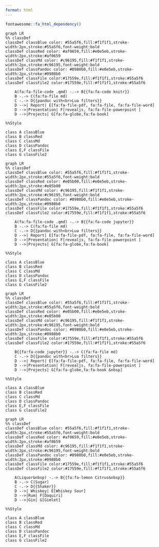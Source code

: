 ```yaml
---
format: html
---
```


```r
fontawesome::fa_html_dependency()
```


<link rel="stylesheet" href="https://cdn.bootcss.com/font-awesome/4.7.0/css/font-awesome.css">

<!-- Editor: -->

<!-- https://mermaid.live/edit#pako:eNqVU1FvmzAQ_iuWo0ibBBWpRFb8UKkJSV82qUofSx8MPidujI2MWVaR_PeZECcs6rQOXo7vvu_zcb5rcaEZYILXhlYb9H2VqfEYFZLWdQo8Uz7qoZlsABVaakPQKI5pzKcBF1KSEZ90b1Bbo7cQ7gSzG3Jb_ToB5EzWyoY7EOuNJbmW7PqAFbCzP-XRNE5O_hBBDPnf_Xvytd2Pi1uRTCdJ_MlqPfkf1T5RxXRxPiJK7qI8-mTBPfnacSmkb_Bo8i2OE_ioYt_Oj9S3_yPPFHLPwxdOCaeho0LYjQO6WZXsKwpvwns0a9s-e0xslbDmcOh1s54xH8iR0_XJeZ9M27Y6dsmLUhSG93u0gkobu0eLl8HZFeMBunwP43CnDXsdWjwZqEFZaoVWe7R8MfATqHyr_1BVegem0kJZdCXWb1DYeo8eTwWspc5dt45xrvX2tevOePxs3yV04bHB6OGyBx6anSfXI3M_fB5Ih-PiwUWwvNyaBx8HF4kDXIIpqWBuPduu-gzbDZSQYeJCBpw20mY4UwdHbSpGLSyYsNpg9xOyhgDTxurnd1VgYk0DnpQK6ra9PLEOvwGfrVnA -->

<!-- Rmd: https://mermaid.live/view#pako:eNqVU1Fv2jAQ_iuWEdImJVWoFNb4oVIh0JdNquhj0wcnPoOLY0eOM1YF_vsSjCFDndYlL-fvvu-70_nc4kIzwASvDa026PsqU-MxKiSt6xR4pnzkoJlsABVaakPQKI5pzKcBF1KSEZ_0f1Bbo7cQ7gSzG3Jb_ToB5EzWyoY7EOuNJbmW7LrACtjZn_JoGicnf4gghvzv_o58bffj4lYk00kSf7JbT_5Ht09UMV2cS0TJXZRHn2zYka8dl0L6AY8m3-I4gY869uP8SH37P_JMoe57-MIp4TTsqBD264BuViX7isKb8B7N2tZlj4mtEtYcDk43c4z5QI46nUvOXTJt2-o4JS9KURje79EKKm3sHi1eBrUrxgN0OQ_jcKcNex1aPBmoQVlqhVZ7tHwx8BOofKv_UFV6B6bSQll0JdZvUNh6jx5PDaylzrtpHeNc6-1rP53x-Nm-S-jD44DRw-UdeGh23lyPzP3yeSAdrosHF8HycmsefBxcJA5wCaakgnXPs-27z7DdQAkZJl3IgNNG2gxn6tBRm4pRCwsmrDaYWNNAgGlj9fO7KvzZcVJBu8deOvDwG_A2WSo -->

<!-- Jupyter: https://mermaid.live/view#pako:eNqVU9FumzAU_RXLUaRNgolUomv8UGkJSV82qUofSx8MviSkxtcyZllE-PdBiEMWdWoLL9fH5xwfLtc1TVEAZXRtuN6Qn6tYjccklbwsI8hi5aoemskKSIoSDSOjMORhdutluZRslE261yutwVfwd7mwG3aj_5wAdiajsv4O8vXGsgSluD5gBeLsD0GYBMHJHwIIIfm_f0--tvs1uKXT28k0_GBaR34n7SNXAtPzEcH0Lkg-GrgnXzsuc-kaPJp8D8MpvJXYtfMt9c1n5LEi7TOr64yzjPvdKJBtpfcWTNMQ_5t_T-Zf-r2sS1aIr71k3m9Gda2PPWiaHo-I798fyAo0Gnsgi-dB7GuReWRYX9b-Do14ubR4NFCCstzmqA5k-WzgN3C5Lf9RadyB0ZgrS67EuIXUlgfycAqwlpi0vTjWCeLrS_ft4_GT3UvoymP7yI9hyh00O8-lQ-ZutBwQXQ6DAxfecvgnDny4-E3UowWYgueivXx1lz6mdgMFxJS1pYCMV9LGNFZNS6204BYWIrdoKLOmAo_yyuLTXqVu3XOinLdXuejB5i_1d1AF -->

<!-- Qmd -> Jupyter: https://mermaid.live/view#pako:eNqVU8Fu4jAQ_RXLCGlXiqtQKd3Fh0qFQC9bqaLHpgcnnoCpY2cdZykK_PsmGEMWtWo3uYzfvPdmNB43ONMcMMVLw8oV-rVI1HCIMsmqKoY8UT5y0ETWgDIttaFoEEUsym-CXEhJB_mo-4PKGv0KZCO4XdHr8u0I0BNZK0s2IJYrS1Mt-WWBBfCTP4RRGoZHfwghgvRjf0e-tHs4u2Xjm9E4-mK3nvxJt49McZ2dSoTjn2H61YYd-dJxLqQf8GD0I4rG8F7Hfpzvqa__R54o1H5333JGc0ZaKpBuHdDV74J_R-SK3KJJ07jsIbGuy60Fs9875cRxpj0D1CpdcuqScdOUhzl5UYwIud2hBZTa2B2aPfeqlzwP0Pncj8lGG_7St3g0UIGyzAqtdmj-bOAPMLmu_lGVegOm1EJZdCHWa8hstUP3xwaWUqftvA5xqvXrSzef4fDJbiV04WHE6O78Ejw0Oe2uR6Z-_TwQ9xfGg7Ngfr43D973rhIHuABTMMHbB9p03SfYrqCABNM25JCzWtoEJ2rfUuuSMwszLqw2mFpTQ4BZbfXTVmX-7DixYO1zLxy4_wvquVoW -->

<!-- Qmd: https://mermaid.live/view#pako:eNqNU8Fu4jAQ_RXLCGlXiqtQKbTJoVIh0MtWquix6cGJJ-Di2FnHWVoF_r0JxpCiVktyGb95b-ZpPG5wphjgCC81LVfozyKRwyHKBK2qGPJEushCE1EDypRQOkKDIKBBPvZyLkQ0yEfd71VGqzWQDWdmFV2X7wcgOpKVNGQDfLkyUaoEO2-wAHasT3N_HISH-uBDAOnP9S35vNzjqVoWjkdhcKFbR_6P2ycqmcqOLfzw1k_9Cw1b8nnFORduwIPRTRCE8J1jN87v1NeXyz3r6sYv3xOZSNR-979yGuWUtCog3Wagq78F-43IFblDk6ax2X1iLbnRu53VTSxj2pOjVmeTU5uMm6bcD8yJYkTI3RYtoFTabNHspde7ZLmHTud-TDZKs9d-iScNFUhDDVdyi-YvGv4BFW_VF1WpNqBLxaVBZ2L1BpmptujhYGApVNoObh-nSq1fu-kMh8_mQ0AX7meN7k9PwkGT4xI7ZOr20AFxf3McOPPmpwt04EPvTrGHC9AF5ax9qU3nPsFmBQUkOGpDBjmthUlwIncttS4ZNTBj3CiNI6Nr8DCtjXr-kJk7W07MafvuCwvuPgFc510e -->

```mermaid
graph LR
%% classDef
classDef classBlue color: #55a5f6,fill:#f1f1f1,stroke-width:2px,stroke:#55a5f6,font-weight:bold
classDef classRed color: #af0659,fill:#e0e5eb,stroke-width:2px,stroke:#af0659
classDef classMd color: #c96195,fill:#f1f1f1,stroke-width:2px,stroke:#c96195,font-weight:bold
classDef classPandoc color: #0980b0,fill:#e0e5eb,stroke-width:2px,stroke:#0980b0
classDef classFile color:#17559e,fill:#f1f1f1,stroke:#55a5f6
classDef classFile2 color:#17559e,fill:#f1f1f1,stroke:#55a5f6

    A(fa:fa-file-code .qmd) -.-> B{{fa:fa-code knitr}}
    B -.-> C(fa:fa-file md)
    C -.-> D{{pandoc with<br>Lua filters}}
    D -->| Report| E[fa:fa-file-pdf, fa:fa-file, fa:fa-file-word]
    D -->|Presentation| F[revealjs, fa:fa-file-powerpoint ]
    D -->|Projects| G[fa:fa-globe,fa:fa-book]

%%Style

class A classBlue
class B classRed
class C classMd
class D classPandoc
class E,F classFile
class G classFile2
```


```mermaid
graph LR
%% classDef
classDef classBlue color: #55a5f6,fill:#f1f1f1,stroke-width:2px,stroke:#55a5f6,font-weight:bold
classDef classRed color: #e05b00,fill:#e0e5eb,stroke-width:2px,stroke:#e05b00
classDef classMd color: #c96195,fill:#f1f1f1,stroke-width:2px,stroke:#c96195,font-weight:bold
classDef classPandoc color: #0980b0,fill:#e0e5eb,stroke-width:2px,stroke:#0980b0
classDef classFile color:#17559e,fill:#f1f1f1,stroke:#55a5f6
classDef classFile2 color:#17559e,fill:#f1f1f1,stroke:#55a5f6

    A(fa:fa-file-code .qmd) -.-> B{{fa:fa-code jupyter}}
    B -.-> C(fa:fa-file md)
    C -.-> D{{pandoc with<br>Lua filters}}
    D -->| Report| E[fa:fa-file-pdf, fa:fa-file, fa:fa-file-word]
    D -->|Presentation| F[revealjs, fa:fa-file-powerpoint ]
    D -->|Projects| G[fa:fa-globe,fa:fa-book]

%%Style

class A classBlue
class B classRed
class C classMd
class D classPandoc
class E,F classFile
class G classFile2
```

```mermaid
graph LR
%% classDef
classDef classBlue color: #55a5f6,fill:#f1f1f1,stroke-width:2px,stroke:#55a5f6,font-weight:bold
classDef classRed color: #e05b00,fill:#e0e5eb,stroke-width:2px,stroke:#e05b00
classDef classMd color: #c96195,fill:#f1f1f1,stroke-width:2px,stroke:#c96195,font-weight:bold
classDef classPandoc color: #0980b0,fill:#e0e5eb,stroke-width:2px,stroke:#0980b0
classDef classFile color:#17559e,fill:#f1f1f1,stroke:#55a5f6
classDef classFile2 color:#17559e,fill:#f1f1f1,stroke:#55a5f6

    B{{fa:fa-code jupyter}} -.-> C(fa:fa-file md)
    C -.-> D{{pandoc with<br>Lua filters}}
    D -->| Report| E[fa:fa-file-pdf, fa:fa-file, fa:fa-file-word]
    D -->|Presentation| F[revealjs, fa:fa-file-powerpoint ]
    D -->|Projects| G[fa:fa-globe,fa:fa-book &nbsp]

%%Style

class A classBlue
class B classRed
class C classMd
class D classPandoc
class E,F classFile
class G classFile2
```

```mermaid
graph LR
%% classDef
classDef classBlue color: #55a5f6,fill:#f1f1f1,stroke-width:2px,stroke:#55a5f6,font-weight:bold
classDef classRed color: #af0659,fill:#e0e5eb,stroke-width:2px,stroke:#af0659
classDef classMd color: #c96195,fill:#f1f1f1,stroke-width:2px,stroke:#c96195,font-weight:bold
classDef classPandoc color: #0980b0,fill:#e0e5eb,stroke-width:2px,stroke:#0980b0
classDef classFile color:#17559e,fill:#f1f1f1,stroke:#55a5f6
classDef classFile2 color:#17559e,fill:#f1f1f1,stroke:#55a5f6

    A(Liquor&nbsp) -.-> B{{fa:fa-lemon Citrus&nbsp}}
    B -.-> C(Sugar)
    C -.-> D{{Shaker}}
    D -->| Whiskey| E[Whiskey Sour]
    D -->|Rum| F[Daquiri]
    D -->|Gin| G[Gimlet]

%%Style

class A classBlue
class B classRed
class C classMd
class D classPandoc
class E,F classFile
class G classFile2

```


